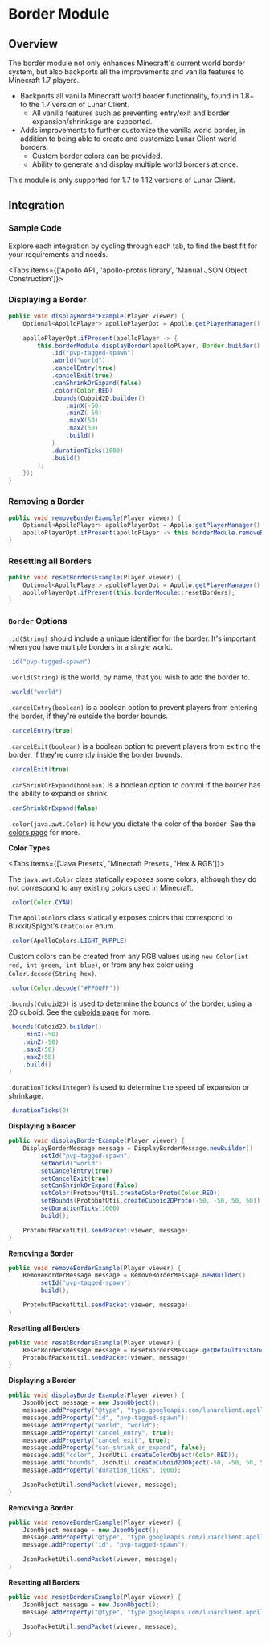 
# Border Module

## Overview

The border module not only enhances Minecraft's current world border system, but also backports all the improvements and vanilla features to Minecraft 1.7 players.

-   Backports all vanilla Minecraft world border functionality, found in 1.8+ to the 1.7 version of Lunar Client.
    -   All vanilla features such as preventing entry/exit and border expansion/shrinkage are supported.
-   Adds improvements to further customize the vanilla world border, in addition to being able to create and customize Lunar Client world borders.
    -   Custom border colors can be provided.
    -   Ability to generate and display multiple world borders at once.

<Callout type="info">
  This module is only supported for 1.7 to 1.12 versions of Lunar Client.
</Callout>

## Integration

### Sample Code
Explore each integration by cycling through each tab, to find the best fit for your requirements and needs.

<Tabs items={['Apollo API', 'apollo-protos library', 'Manual JSON Object Construction']}>

<Tab>

### Displaying a Border

```java
public void displayBorderExample(Player viewer) {
    Optional<ApolloPlayer> apolloPlayerOpt = Apollo.getPlayerManager().getPlayer(viewer.getUniqueId());

    apolloPlayerOpt.ifPresent(apolloPlayer -> {
        this.borderModule.displayBorder(apolloPlayer, Border.builder()
            .id("pvp-tagged-spawn")
            .world("world")
            .cancelEntry(true)
            .cancelExit(true)
            .canShrinkOrExpand(false)
            .color(Color.RED)
            .bounds(Cuboid2D.builder()
                .minX(-50)
                .minZ(-50)
                .maxX(50)
                .maxZ(50)
                .build()
            )
            .durationTicks(1000)
            .build()
        );
    });
}
```

### Removing a Border

```java
public void removeBorderExample(Player viewer) {
    Optional<ApolloPlayer> apolloPlayerOpt = Apollo.getPlayerManager().getPlayer(viewer.getUniqueId());
    apolloPlayerOpt.ifPresent(apolloPlayer -> this.borderModule.removeBorder(apolloPlayer, "pvp-tagged-spawn"));
}
```

### Resetting all Borders

```java
public void resetBordersExample(Player viewer) {
    Optional<ApolloPlayer> apolloPlayerOpt = Apollo.getPlayerManager().getPlayer(viewer.getUniqueId());
    apolloPlayerOpt.ifPresent(this.borderModule::resetBorders);
}
```

### `Border` Options

`.id(String)` should include a unique identifier for the border. It's important when you have multiple borders in a single world.

```java
.id("pvp-tagged-spawn")
```

`.world(String)` is the world, by name, that you wish to add the border to.

```java
.world("world")
```

`.cancelEntry(boolean)` is a boolean option to prevent players from entering the border, if they're outside the border bounds.

```java
.cancelEntry(true)
```

`.cancelExit(boolean)` is a boolean option to prevent players from exiting the border, if they're currently inside the border bounds.

```java
.cancelExit(true)
```

`.canShrinkOrExpand(boolean)` is a boolean option to control if the border has the ability to expand or shrink.

```java
.canShrinkOrExpand(false)
```

`.color(java.awt.Color)` is how you dictate the color of the border. See the [colors page](/apollo/developers/utilities/colors) for more.

**Color Types**

<Tabs items={['Java Presets', 'Minecraft Presets', 'Hex & RGB']}>
<Tab>

The `java.awt.Color` class statically exposes some colors, although they do not correspond to any existing colors used in Minecraft.

```java
.color(Color.CYAN)
```

</Tab>

<Tab>

The `ApolloColors` class statically exposes colors that correspond to Bukkit/Spigot's `ChatColor` enum.

```java
.color(ApolloColors.LIGHT_PURPLE)
```

</Tab>

<Tab>

Custom colors can be created from any RGB values using `new Color(int red, int green, int blue)`, or from any hex color using `Color.decode(String hex)`.

```java
.color(Color.decode("#FF00FF"))
```

</Tab>
</Tabs>

`.bounds(Cuboid2D)` is used to determine the bounds of the border, using a 2D cuboid. See the [cuboids page](/apollo/developers/utilities/cuboids) for more.

```java
.bounds(Cuboid2D.builder()
    .minX(-50)
    .minZ(-50)
    .maxX(50)
    .maxZ(50)
    .build()
)
```

`.durationTicks(Integer)` is used to determine the speed of expansion or shrinkage.

```java
.durationTicks(0)
```

</Tab>

<Tab>

**Displaying a Border**

```java
public void displayBorderExample(Player viewer) {
    DisplayBorderMessage message = DisplayBorderMessage.newBuilder()
        .setId("pvp-tagged-spawn")
        .setWorld("world")
        .setCancelEntry(true)
        .setCancelExit(true)
        .setCanShrinkOrExpand(false)
        .setColor(ProtobufUtil.createColorProto(Color.RED))
        .setBounds(ProtobufUtil.createCuboid2DProto(-50, -50, 50, 50))
        .setDurationTicks(1000)
        .build();

    ProtobufPacketUtil.sendPacket(viewer, message);
}
```

**Removing a Border**

```java
public void removeBorderExample(Player viewer) {
    RemoveBorderMessage message = RemoveBorderMessage.newBuilder()
        .setId("pvp-tagged-spawn")
        .build();

    ProtobufPacketUtil.sendPacket(viewer, message);
}
```

**Resetting all Borders**

```java
public void resetBordersExample(Player viewer) {
    ResetBordersMessage message = ResetBordersMessage.getDefaultInstance();
    ProtobufPacketUtil.sendPacket(viewer, message);
}
```

</Tab>

<Tab>

**Displaying a Border**

```java
public void displayBorderExample(Player viewer) {
    JsonObject message = new JsonObject();
    message.addProperty("@type", "type.googleapis.com/lunarclient.apollo.border.v1.DisplayBorderMessage");
    message.addProperty("id", "pvp-tagged-spawn");
    message.addProperty("world", "world");
    message.addProperty("cancel_entry", true);
    message.addProperty("cancel_exit", true);
    message.addProperty("can_shrink_or_expand", false);
    message.add("color", JsonUtil.createColorObject(Color.RED));
    message.add("bounds", JsonUtil.createCuboid2DObject(-50, -50, 50, 50));
    message.addProperty("duration_ticks", 1000);

    JsonPacketUtil.sendPacket(viewer, message);
}
```

**Removing a Border**

```java
public void removeBorderExample(Player viewer) {
    JsonObject message = new JsonObject();
    message.addProperty("@type", "type.googleapis.com/lunarclient.apollo.border.v1.RemoveBorderMessage");
    message.addProperty("id", "pvp-tagged-spawn");

    JsonPacketUtil.sendPacket(viewer, message);
}
```

**Resetting all Borders**

```java
public void resetBordersExample(Player viewer) {
    JsonObject message = new JsonObject();
    message.addProperty("@type", "type.googleapis.com/lunarclient.apollo.border.v1.ResetBordersMessage");

    JsonPacketUtil.sendPacket(viewer, message);
}
```

</Tab>

</Tabs>
